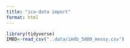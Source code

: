 ```yaml
---
title: "ica-data import"
format: html
---
```


```r
library(tidyverse)
IMBD<-read_csv("..data/imdb_5000_messy.csv")
```

